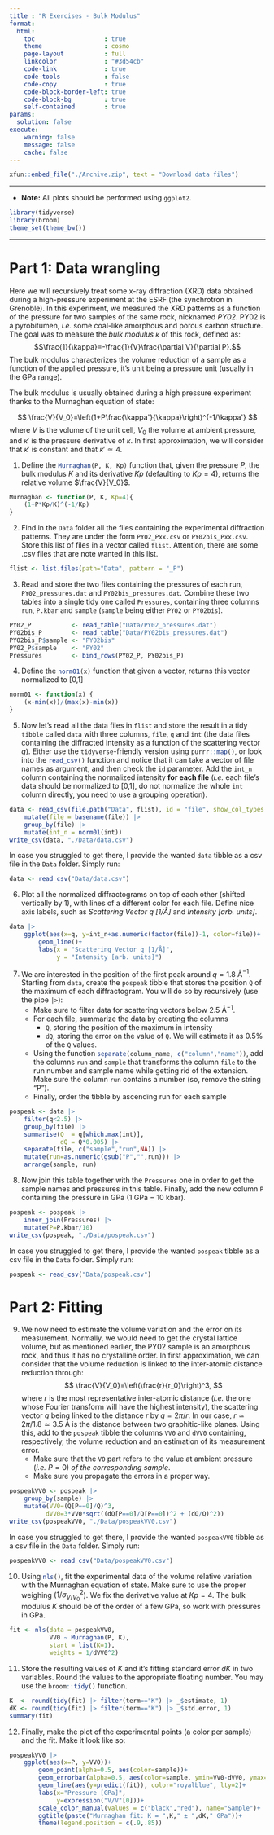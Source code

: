 ```yaml
---
title : "R Exercises - Bulk Modulus"
format: 
  html:
    toc                   : true
    theme                 : cosmo
    page-layout           : full
    linkcolor             : "#3d54cb"
    code-link             : true
    code-tools            : false
    code-copy             : true
    code-block-border-left: true
    code-block-bg         : true
    self-contained        : true
params:
  solution: false
execute: 
    warning: false
    message: false
    cache: false
---
```


```r
xfun::embed_file("./Archive.zip", text = "Download data files")
```

---

- **Note:** All plots should be performed using `ggplot2`.

```r
library(tidyverse)
library(broom)
theme_set(theme_bw())
```

---

# Part 1: Data wrangling 

Here we will recursively treat some x-ray diffraction (XRD) data obtained during a high-pressure experiment at the ESRF (the synchrotron in Grenoble). In this experiment, we measured the XRD patterns as a function of the pressure for two samples of the same rock, nicknamed *PY02*. PY02 is a pyrobitumen, *i.e.* some coal-like amorphous and porous carbon structure. The goal was to measure the *bulk modulus* $\kappa$ of this rock, defined as:
$$\frac{1}{\kappa}=-\frac{1}{V}\frac{\partial V}{\partial P}.$$
The bulk modulus characterizes the volume reduction of a sample as a function of the applied pressure, it's unit being a pressure unit (usually in the GPa range).

The bulk modulus is usually obtained during a high pressure experiment thanks to the Murnaghan equation of state:

$$
\frac{V}{V_0}=\left(1+P\frac{\kappa'}{\kappa}\right)^{-1/\kappa'}
$$
where $V$ is the volume of the unit cell, $V_0$ the volume at ambient pressure, and $\kappa'$ is the pressure derivative of $\kappa$. In first approximation, we will consider that $\kappa'$ is constant and that $\kappa'\simeq4$.

1. Define the `Murnaghan(P, K, Kp)`{.R} function that, given the pressure $P$, the bulk modulus $K$ and its derivative $Kp$ (defaulting to $Kp=4$), returns the relative volume $\frac{V}{V_0}$.

```r
Murnaghan <- function(P, K, Kp=4){
    (1+P*Kp/K)^(-1/Kp)
}
```

2. Find in the `Data`{.R} folder all the files containing the experimental diffraction patterns. They are under the form `PY02_Pxx.csv`{.R} or `PY02bis_Pxx.csv`{.R}. Store this list of files in a vector called `flist`{.R}. Attention, there are some .csv files that are note wanted in this list.

```r
flist <- list.files(path="Data", pattern = "_P")
```

3. Read and store the two files containing the pressures of each run, `PY02_pressures.dat`{.R} and `PY02bis_pressures.dat`{.R}. Combine these two tables into a single tidy one called `Pressures`{.R}, containing three columns `run`{.R}, `P.kbar`{.R} and `sample`{.R} (`sample`{.R} being either `PY02` or `PY02bis`).

```r
PY02_P           <- read_table("Data/PY02_pressures.dat")
PY02bis_P        <- read_table("Data/PY02bis_pressures.dat")
PY02bis_P$sample <- "PY02bis"
PY02_P$sample    <- "PY02"
Pressures        <- bind_rows(PY02_P, PY02bis_P)
```

4. Define the `norm01(x)`{.R} function that given a vector, returns this vector normalized to [0,1]

```r
norm01 <- function(x) {
    (x-min(x))/(max(x)-min(x))
}
```

5. Now let's read all the data files in `flist` and store the result in a tidy `tibble` called `data` with three columns, `file`, `q` and `int` (the data files containing the diffracted intensity as a function of the scattering vector $q$). Either use the `tidyverse`-friendly version using `purrr::map()`{.R}, or look into the `read_csv()`{.R} function and notice that it can take a vector of file names as argument, and then check the `id` parameter. Add the `int_n` column containing the normalized intensity **for each file** (*i.e.* each file's data should be normalized to [0,1], do not normalize the whole `int` column directly, you need to use a grouping operation).

```r
data <- read_csv(file.path("Data", flist), id = "file", show_col_types = FALSE) |> 
    mutate(file = basename(file)) |> 
    group_by(file) |> 
    mutate(int_n = norm01(int))
write_csv(data, "./Data/data.csv")
```

::: {.callout-note}
In case you struggled to get there, I provide the wanted `data` tibble as a csv file in the `Data` folder. Simply run:
```r
data <- read_csv("Data/data.csv")
```
:::

6. Plot all the normalized diffractograms on top of each other (shifted vertically by 1), with lines of a different color for each file. Define nice axis labels, such as *Scattering Vector q [1/Å]* and *Intensity [arb. units]*.

```r
data |>
    ggplot(aes(x=q, y=int_n+as.numeric(factor(file))-1, color=file))+
        geom_line()+
        labs(x = "Scattering Vector q [1/Å]", 
             y = "Intensity [arb. units]")
```

7. We are interested in the position of the first peak around $q=1.8$ Å$^{-1}$. Starting from `data`, create the `pospeak` tibble that stores the position `Q` of the maximum of each diffractogram. You will do so by recursively (use the pipe `|>`):
    - Make sure to filter data for scattering vectors below 2.5 Å$^{-1}$. 
    - For each file, summarize the data by creating the columns
        - `Q`, storing the position of the maximum in intensity
        - `dQ`, storing the error on the value of `Q`. We will estimate it as 0.5% of the `Q` values.
    - Using the function `separate(column_name, c("column","name"))`{.R}, add the columns `run` and `sample` that transforms the column `file` to the run number and sample name while getting rid of the extension. Make sure the column `run` contains a number (so, remove the string "P").
    - Finally, order the tibble by ascending run for each sample

```r
pospeak <- data |> 
    filter(q<2.5) |> 
    group_by(file) |> 
    summarise(Q  = q[which.max(int)],
              dQ = Q*0.005) |> 
    separate(file, c("sample","run",NA)) |> 
    mutate(run=as.numeric(gsub("P","",run))) |> 
    arrange(sample, run)
```

8. Now join this table together with the `Pressures` one in order to get the sample names and pressures in this table. Finally, add the new column `P` containing the pressure in GPa (1 GPa = 10 kbar).

```r
pospeak <- pospeak |> 
    inner_join(Pressures) |> 
    mutate(P=P.kbar/10)
write_csv(pospeak, "./Data/pospeak.csv")
```

::: {.callout-note}
In case you struggled to get there, I provide the wanted `pospeak` tibble as a csv file in the `Data` folder. Simply run:
```r
pospeak <- read_csv("Data/pospeak.csv")
```
:::

# Part 2: Fitting


9. We now need to estimate the volume variation and the error on its measurement. Normally, we would need to get the crystal lattice volume, but as mentioned earlier, the PY02 sample is an amorphous rock, and thus it has no crystalline order. In first approximation, we can consider that the volume reduction is linked to the inter-atomic distance reduction through:
$$
\frac{V}{V_0}=\left(\frac{r}{r_0}\right)^3,
$$
where $r$ is the most representative inter-atomic distance (*i.e.* the one whose Fourier transform will have the highest intensity), the scattering vector $q$ being linked to the distance $r$ by $q=2\pi/r$. In our case, $r \simeq 2\pi/1.8\simeq 3.5$ Å is the distance between two graphitic-like planes.
Using this, add to the `pospeak` tibble the columns `VV0` and `dVV0` containing, respectively, the volume reduction and an estimation of its measurement error. 
    - Make sure that the `V0` part refers to the value at ambient pressure (*i.e.* $P=0$) *of the corresponding sample*. 
    - Make sure you propagate the errors in a proper way.

```r
pospeakVV0 <- pospeak |> 
    group_by(sample) |> 
    mutate(VV0=(Q[P==0]/Q)^3,
          dVV0=3*VV0*sqrt((dQ[P==0]/Q[P==0])^2 + (dQ/Q)^2))
write_csv(pospeakVV0, "./Data/pospeakVV0.csv")
```

::: {.callout-note}
In case you struggled to get there, I provide the wanted `pospeakVV0` tibble as a csv file in the `Data` folder. Simply run:
```r
pospeakVV0 <- read_csv("Data/pospeakVV0.csv")
```
:::

10. Using `nls()`{.R}, fit the experimental data of the volume relative variation with the Murnaghan equation of state. Make sure to use the proper weighing ($1/\sigma^2_{V/V_0}$). We fix the derivative value at $Kp=4$. The bulk modulus $K$ should be of the order of a few GPa, so work with pressures in GPa.

```r
fit <- nls(data = pospeakVV0,
           VV0 ~ Murnaghan(P, K),
           start = list(K=1),
           weights = 1/dVV0^2)
```

11. Store the resulting values of $K$ and it's fitting standard error $dK$ in two variables. Round the values to the appropriate floating number. You may use the `broom::tidy()`{.R} function.

```r
K  <- round(tidy(fit) |> filter(term=="K") |> _$estimate, 1)
dK <- round(tidy(fit) |> filter(term=="K") |> _$std.error, 1)
summary(fit)
```

12. Finally, make the plot of the experimental points (a color per sample) and the fit. Make it look like so:

```r
pospeakVV0 |>
    ggplot(aes(x=P, y=VV0))+
        geom_point(alpha=0.5, aes(color=sample))+
        geom_errorbar(alpha=0.5, aes(color=sample, ymin=VV0-dVV0, ymax=VV0+dVV0))+
        geom_line(aes(y=predict(fit)), color="royalblue", lty=2)+
        labs(x="Pressure [GPa]",
             y=expression("V/V"[0]))+
        scale_color_manual(values = c("black","red"), name="Sample")+
        ggtitle(paste("Murnaghan fit: K = ",K," ± ",dK," GPa"))+
        theme(legend.position = c(.9,.85))
```




